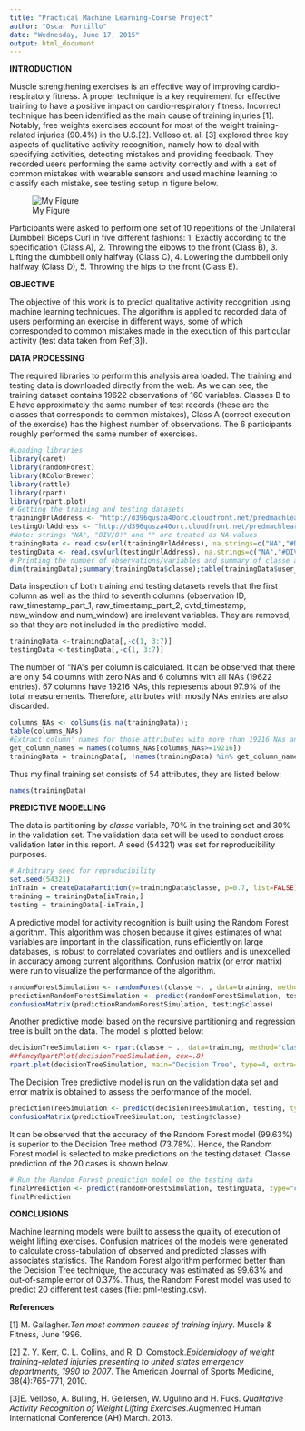 ```yaml
---
title: "Practical Machine Learning-Course Project"
author: "Oscar Portillo"
date: "Wednesday, June 17, 2015"
output: html_document
---
```


**INTRODUCTION**

Muscle strengthening exercises is an effective way of improving cardio-respiratory fitness. A proper technique is a key requirement for effective training to have a positive impact on cardio-respiratory fitness. Incorrect technique has been identified as the main cause of training injuries [1]. Notably, free weights exercises account for most of the weight training-related injuries (90.4%)
in the U.S.[2]. Velloso et. al. [3] explored three key aspects of qualitative activity recognition, namely how to deal with specifying activities, detecting mistakes and providing feedback. They recorded users performing the same activity correctly and with a set of common mistakes with wearable sensors and used machine learning to classify each mistake, see testing setup in figure below.

![My Figure](TestSetup.png)

Participants were asked to perform one set of 10 repetitions of the Unilateral Dumbbell Biceps Curl in five different fashions:
1. Exactly according to the specification (Class A),
2. Throwing the elbows to the front (Class B),
3. Lifting the dumbbell only halfway (Class C),
4. Lowering the dumbbell only halfway (Class D),
5. Throwing the hips to the front (Class E). 

**OBJECTIVE**

The objective of this work is to predict qualitative activity recognition using machine learning techniques. The algorithm is applied to recorded data of users performing an exercise in different ways, some of which corresponded to common mistakes made in the execution of this particular activity (test data taken from Ref[3]). 

**DATA PROCESSING**

The required libraries to perform this analysis area loaded. The training and testing data is downloaded directly from the web. As we can see, the training dataset contains 19622 observations of 160 variables. Classes B to E have approximately the same number of test records (these are the classes that corresponds to common mistakes), Class A (correct execution of the exercise) has the highest number of observations. The 6 participants roughly performed the same number of exercises.

```r
#Loading libraries
library(caret)
library(randomForest)
library(RColorBrewer)
library(rattle)
library(rpart)
library(rpart.plot)
# Getting the training and testing datasets
trainingUrlAddress <- "http://d396qusza40orc.cloudfront.net/predmachlearn/pml-training.csv"
testingUrlAddress <- "http://d396qusza40orc.cloudfront.net/predmachlearn/pml-testing.csv"
#Note: strings "NA", "DIV/0!" and "" are treated as NA-values
trainingData <- read.csv(url(trainingUrlAddress), na.strings=c("NA","#DIV/0!", ""))
testingData <- read.csv(url(testingUrlAddress), na.strings=c("NA","#DIV/0!", ""))
# Printing the number of observations/variables and summary of classe and participants
dim(trainingData);summary(trainingData$classe);table(trainingData$user_name)
```

Data inspection of both training and testing datasets revels that the first column as well as the third to seventh columns (observation ID, raw_timestamp_part_1, raw_timestamp_part_2, cvtd_timestamp,	new_window and num_window) are irrelevant variables. They are removed, so that they are not included in the predictive model.

```r
trainingData <-trainingData[,-c(1, 3:7)]
testingData <-testingData[,-c(1, 3:7)]
```

The number of "NA"s per column is calculated. It can be observed that there are only 54 columns with zero NAs and 6 columns with all NAs (19622 entries). 67 columns have 19216 NAs, this represents about 97.9% of the total measurements. Therefore, attributes with mostly NAs entries are also discarded.

```r
columns_NAs <- colSums(is.na(trainingData));
table(columns_NAs)
#Extract column' names for those attributes with more than 19216 NAs and remove them from the datasets
get_column_names = names(columns_NAs[columns_NAs>=19216])
trainingData = trainingData[, !names(trainingData) %in% get_column_names]
```

Thus my final training set consists of 54 attributes, they are listed below:

```r
names(trainingData)
```

**PREDICTIVE MODELLING**

The data is partitioning by *classe* variable, 70% in the training set and 30% in the validation set. The validation data set will be used to conduct cross validation later in this report. A seed (54321) was set for reproducibility purposes.

```r
# Arbitrary seed for reproducibility
set.seed(54321)
inTrain = createDataPartition(y=trainingData$classe, p=0.7, list=FALSE)
training = trainingData[inTrain,]
testing = trainingData[-inTrain,]
```

A predictive model for activity recognition is built using the Random Forest algorithm. This algorithm was chosen because it gives estimates of what variables are important in the classification, runs efficiently on large databases, is robust to correlated covariates and outliers and is unexcelled in accuracy among current algorithms. Confusion matrix (or error matrix) were run to visualize the performance of the algorithm.

```r
randomForestSimulation <- randomForest(classe ~. , data=training, method="class")
predictionRandomForestSimulation <- predict(randomForestSimulation, testing, type = "class")
confusionMatrix(predictionRandomForestSimulation, testing$classe)
```

Another predictive model based on the recursive partitioning and regression tree is built on the data. The model is plotted below:

```r
decisionTreeSimulation <- rpart(classe ~ ., data=training, method="class")
##fancyRpartPlot(decisionTreeSimulation, cex=.8)
rpart.plot(decisionTreeSimulation, main="Decision Tree", type=4, extra=102, under=TRUE, faclen=0, cex=.5)
```

The Decision Tree predictive model is run on the validation data set and error matrix is obtained to assess the performance of the model. 

```r
predictionTreeSimulation <- predict(decisionTreeSimulation, testing, type = "class")
confusionMatrix(predictionTreeSimulation, testing$classe)
```

It can be observed that the accuracy of the Random Forest model (99.63%) is superior to the Decision Tree method (73.78%). Hence, the Random Forest model is selected to make predictions on the testing dataset. Classe prediction of the 20 cases is shown below.

```r
# Run the Random Forest prediction model on the testing data 
finalPrediction <- predict(randomForestSimulation, testingData, type="class")
finalPrediction
```

**CONCLUSIONS**

Machine learning models were built  to assess the quality of execution of weight lifting exercises. Confusion matrices of the models were generated to calculate cross-tabulation of observed and predicted classes with associates statistics. The Random Forest algorithm performed better than the Decision Tree technique, the accuracy was estimated as 99.63% and out-of-sample error of 0.37%. Thus, the Random Forest model was used to predict 20 different test cases (file: pml-testing.csv).

**References**

[1] M. Gallagher.*Ten most common causes of training injury*. Muscle & Fitness, June 1996.

[2] Z. Y. Kerr, C. L. Collins, and R. D. Comstock.*Epidemiology of weight training-related injuries presenting to united states emergency departments,
1990 to 2007*. The American Journal of Sports Medicine, 38(4):765-771, 2010.

[3]E. Velloso, A. Bulling, H. Gellersen, W. Ugulino and H. Fuks. *Qualitative Activity Recognition of Weight Lifting Exercises*.Augmented Human International Conference (AH).March. 2013.
